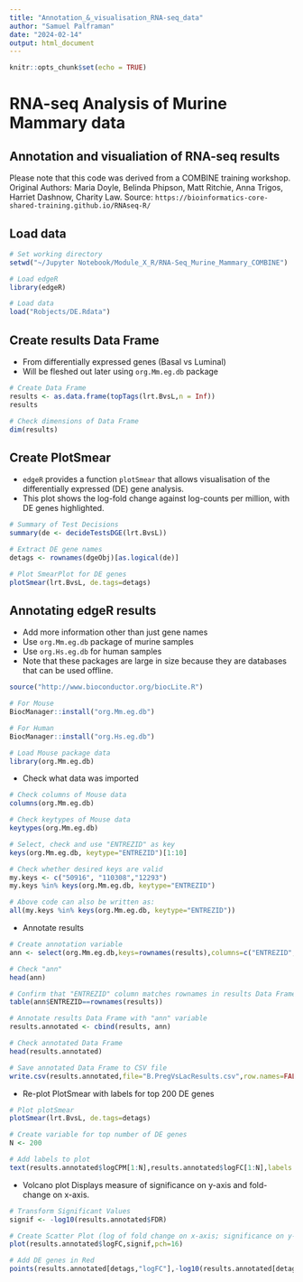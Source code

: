 ```yaml
---
title: "Annotation_&_visualisation_RNA-seq_data"
author: "Samuel Palframan"
date: "2024-02-14"
output: html_document
---
```


```r
knitr::opts_chunk$set(echo = TRUE)
```

# RNA-seq Analysis of Murine Mammary data

## Annotation and visualiation of RNA-seq results

Please note that this code was derived from a COMBINE training workshop.
Original Authors: Maria Doyle, Belinda Phipson, Matt Ritchie, Anna Trigos, Harriet Dashnow, Charity Law.
Source: `https://bioinformatics-core-shared-training.github.io/RNAseq-R/`


## Load data
```r
# Set working directory
setwd("~/Jupyter Notebook/Module_X_R/RNA-Seq_Murine_Mammary_COMBINE")

# Load edgeR
library(edgeR)

# Load data
load("Robjects/DE.Rdata")
```

## Create results Data Frame 
- From differentially expressed genes (Basal vs Luminal)
- Will be fleshed out later using `org.Mm.eg.db` package
```r
# Create Data Frame
results <- as.data.frame(topTags(lrt.BvsL,n = Inf))
results

# Check dimensions of Data Frame
dim(results)
```

## Create PlotSmear
- `edgeR` provides a function `plotSmear` that allows visualisation of the differentially expressed (DE) gene analysis.
- This plot shows the log-fold change against log-counts per million, with DE genes highlighted.
```r
# Summary of Test Decisions
summary(de <- decideTestsDGE(lrt.BvsL))

# Extract DE gene names
detags <- rownames(dgeObj)[as.logical(de)]

# Plot SmearPlot for DE genes
plotSmear(lrt.BvsL, de.tags=detags)
```

## Annotating edgeR results 
- Add more information other than just gene names
- Use `org.Mm.eg.db` package of murine samples
- Use `org.Hs.eg.db` for human samples
- Note that these packages are large in size because they are databases that can be used offline.
```r
source("http://www.bioconductor.org/biocLite.R")

# For Mouse
BiocManager::install("org.Mm.eg.db")

# For Human
BiocManager::install("org.Hs.eg.db")

# Load Mouse package data
library(org.Mm.eg.db)
```

- Check what data was imported
```r
# Check columns of Mouse data
columns(org.Mm.eg.db)

# Check keytypes of Mouse data
keytypes(org.Mm.eg.db)

# Select, check and use "ENTREZID" as key
keys(org.Mm.eg.db, keytype="ENTREZID")[1:10]

# Check whether desired keys are valid
my.keys <- c("50916", "110308","12293")
my.keys %in% keys(org.Mm.eg.db, keytype="ENTREZID")

# Above code can also be written as:
all(my.keys %in% keys(org.Mm.eg.db, keytype="ENTREZID"))
```

- Annotate results
```r
# Create annotation variable
ann <- select(org.Mm.eg.db,keys=rownames(results),columns=c("ENTREZID","SYMBOL","GENENAME"))

# Check "ann"
head(ann)

# Confirm that "ENTREZID" column matches rownames in results Data Frame
table(ann$ENTREZID==rownames(results))

# Annotate results Data Frame with "ann" variable
results.annotated <- cbind(results, ann)

# Check annotated Data Frame
head(results.annotated)

# Save annotated Data Frame to CSV file
write.csv(results.annotated,file="B.PregVsLacResults.csv",row.names=FALSE)
```

- Re-plot PlotSmear with labels for top 200 DE genes
```r
# Plot plotSmear
plotSmear(lrt.BvsL, de.tags=detags)

# Create variable for top number of DE genes
N <- 200

# Add labels to plot
text(results.annotated$logCPM[1:N],results.annotated$logFC[1:N],labels = results.annotated$SYMBOL[1:N],col="blue")
```

- Volcano plot
Displays measure of significance on y-axis and fold-change on x-axis.
```r
# Transform Significant Values
signif <- -log10(results.annotated$FDR)

# Create Scatter Plot (log of fold change on x-axis; significance on y-axis = Volcano plot)
plot(results.annotated$logFC,signif,pch=16)

# Add DE genes in Red
points(results.annotated[detags,"logFC"],-log10(results.annotated[detags,"FDR"]),pch=16,col="red")
```